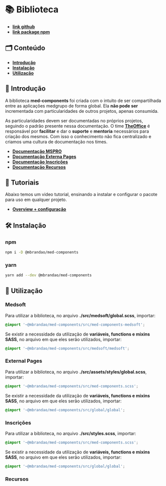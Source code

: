
<Meta title="General/Biblioteca" />

# 📚 Biblioteca

- **[link github](https://github.com/marcelo-brandao/med-components)**
- **[link package npm](https://www.npmjs.com/package/@mbrandao/med-components)**

## 🗂️ Conteúdo

- **[Introdução](http://desenv.ordomederi.com/med-components/?path=/story/general-biblioteca--page#introdução)**
- **[Instalação](http://desenv.ordomederi.com/med-components/?path=/story/general-biblioteca--page#instalação)**
- **[Utilização](http://desenv.ordomederi.com/med-components/?path=/story/general-biblioteca--page#utilização)**

## 📜 Introdução

A biblioteca **med-components** foi criada com o intuito de ser compartilhada entre as aplicações medgrupo de forma global.
Ela **não pode ser** incrementada com particularidades de outros projetos, apenas consumida.

As particularidades devem ser documentadas no próprios projetos, seguindo o padrão presente nessa documentação. O time **[TheOffice](https://medgrupo.slack.com/archives/C013J7002G5)**
é responsável por **facilitar** e dar o **suporte** e **mentoria** necessários para criação dos mesmos. Com isso o conhecimento
não fica centralizado e criamos uma cultura de documentação nos times.

- **[Documentação MSPRO]()**
- **[Documentação Externa Pages]()**
- **[Documentação Inscrições]()**
- **[Documentação Recursos]()**

## 🎥 Tutoriais

Abaixo temos um video tutorial, ensinando a instalar e configurar o pacote para uso em qualquer projeto.

- **[Overview + configuração](https://drive.google.com/file/d/16WzGqlD4Wy6yAyU3M_I0lHkB18w1TixH/view)**

## 🛠️ Instalação

### npm

``` bash
npm i -D @mbrandao/med-components
```

### yarn

``` bash
yarn add --dev @mbrandao/med-components
```

## 💈 Utilização

### Medsoft

Para utilizar a biblioteca, no arquivo **./src/medsoft/global.scss**, importar:

``` scss
@import '~@mbrandao/med-components/src/med-components-medsoft';
```
Se existir a necessidade da utilização de **variáveis, functions e mixins SASS**, no arquivo em que eles serão
utilizados, importar:

``` scss
@import '~@mbrandao/med-components/src/medsoft/medsoft';
```

### External Pages

Para utilizar a biblioteca, no arquivo **./src/assets/styles/global.scss**, importar:

``` scss
@import '~@mbrandao/med-components/src/med-components.scss';
```

Se existir a necessidade da utilização de **variáveis, functions e mixins SASS**, no arquivo em que eles serão
utilizados, importar:

``` scss
@import '~@mbrandao/med-components/src/global/global';
```

### Inscrições

Para utilizar a biblioteca, no arquivo **./src/styles.scss**, importar:

``` scss
@import '~@mbrandao/med-components/src/med-components.scss';
```

Se existir a necessidade da utilização de **variáveis, functions e mixins SASS**, no arquivo em que eles serão
utilizados, importar:

``` scss
@import '~@mbrandao/med-components/src/global/global';
```

### Recursos